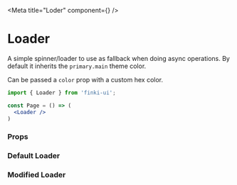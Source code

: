 
<Meta title="Loder" component={<Loader/>} />

# Loader

A simple spinner/loader to use as fallback when doing async operations. By default it inherits the `primary.main` theme color. 

Can be passed a `color` prop with a custom hex color.

```jsx
import { Loader } from 'finki-ui';

const Page = () => (
  <Loader />
)
```

### Props
<Props of={Loader} />

### Default Loader
<Preview withSource="open">
  <Story name="default">
    <Loader />
  </Story>
</Preview>

### Modified Loader
<Preview withSource="open">
  <Story name="modified">
    <Loader color="black" lineWidth={5} direction="up" height={150} width={150} />
  </Story>
</Preview>
